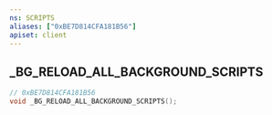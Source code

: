 ```yaml
---
ns: SCRIPTS
aliases: ["0xBE7D814CFA181B56"]
apiset: client
---
```

## _BG_RELOAD_ALL_BACKGROUND_SCRIPTS

```c
// 0xBE7D814CFA181B56
void _BG_RELOAD_ALL_BACKGROUND_SCRIPTS();
```